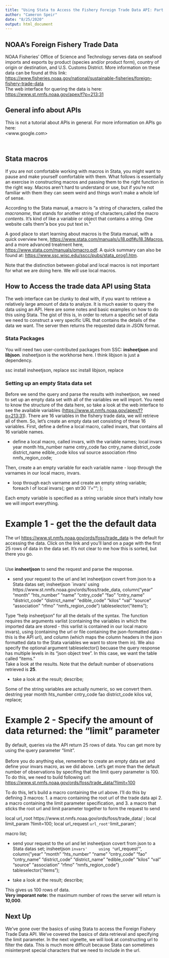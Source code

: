 ```yaml
---
title: "Using Stata to Access the Fishery Foreign Trade Data API: Part 1, the Easy Stuff"
author: "Cameron Speir"
date: "8/25/2020"
output: html_document
---
```


## NOAA's Foreign Fishery Trade Data
NOAA Fisheries' Office of Science and Technology serves data on seafood imports and exports by product (species and/or product form), country of origin or destination, and U.S. Customs District.  More information on these data can be found at this link:
<br>
<https://www.fisheries.noaa.gov/national/sustainable-fisheries/foreign-fishery-trade-data>
<br>
The web interface for quering the data is here:
<br>
<https://www.st.nmfs.noaa.gov/apex/f?p=213:31>
<br>

## General info about APIs
This is not a tutorial about APIs in general.  For more information on APIs go here:<br>
<www.google.com> 

<br>

## Stata macros
If you are not comfortable working with macros in Stata, you might want to pause and make yourself comfortable with them.  What follows is essentially an exercise in constructing macros and passing them to the right function in the right way.  Macros aren't hard to understand or use, but if you're not familiar with them they can seem weird and things won't make a whole lof of sense.
<br>

According to the Stata manual, a macro is "a string of characters, called the *macroname*, that stands for another string of characters,called the macro *contents*.  It's kind of like a variable or object that contains a string.  One website calls them "a box you put text in." 
<br>

A good place to start learning about macros is the Stata manual, with a quick overview here, <https://www.stata.com/manuals/u18.pdf#u18.3Macros>, and a more advanced treatment here, <https://www.stata.com/manuals/pmacro.pdf>.  A quick summary can also be found at: <https://www.ssc.wisc.edu/sscc/pubs/stata_prog1.htm>.
<br>

Note that the distinction between global and local macros is not important for what we are doing here.  We will use local macros.
<br>

## How to Access the trade data API using Stata
The web interface can be clunky to deal with, if you want to retrieve a relatively large amount of data to analyze.  It is much easier to query the data using an API.   Here are some notes and basic examples on how to do this using Stata.  The gist of this is, in order to return a specific set of data we need to construct a very specific URL that contains the details of the data we want.  The server then returns the requested data in JSON format.
<br>

### Stata Packages
You will need two user-contributed packages from SSC: **insheetjson** and **libjson**.  insheetjson is the workhorse here.  I think libjson is just a dependency.  

ssc install insheetjson, replace
ssc install libjson, replace


### Setting up an empty Stata data set
Before we send the query and parse the results with insheetjson, we need to set up an empty data set with all of the variables we will import.  You need to know the structure of the data here, so take a look at the web interface to see the available variables (<https://www.st.nmfs.noaa.gov/apex/f?p=213:31>).  There are 16 variables in the fishery trade data, we will retrieve all of them.  So, let's create an empty data set consisting of these 16 variables.  First, define a define a local macro, called invars, that contains all 16  variable names.


* define a local macro, called invars, with the variable names;
local invars year month hts_number name cntry_code fao cntry_name district_code 
			 district_name edible_code kilos val source association rfmo 
			 nmfs_region_code;

Then, create a an empty variable for each variable name - loop through the varnames in our local macro, invars.

* loop through each varname and create an empty string variable; 			 
foreach l of local  invars{;
	gen str30 `l'="";
};

Each empty variable is specified as a string variable since that's initally how we will import everything.


# Example 1 - get the the default data
The url <https://www.st.nmfs.noaa.gov/ords/foss/trade_data> is the default for accessing the data.  Click on the link and you'll land on a page with the first 25 rows of data in the data set.  It's not clear to me how this is sorted, but there you go.  
<br>

Use **insheetjson** to send the request and parse the response. 

* send your request to the url and let insheetjson covert from json to a Stata datas set;
insheetjson `invars'
	using https://www.st.nmfs.noaa.gov/ords/foss/trade_data,
	column("year" "month" "hts_number" "name" "cntry_code" "fao" "cntry_name" 
			"district_code" "district_name" "edible_code" "kilos" "val" 
			"source" "association" "rfmo" "nmfs_region_code") tableselector("items");

Type "help insheetjson" for all the details of the syntax.  The function requires the arguments varlist (containing the variables in which the imported data are stored - this varlist is contained in our local macro invars), using (containing the url or file containing the json-formatted data - this is the API url), and column (which maps the column headers in the json formatted data to the Stata variables we want to store them in).  We also specify the optional argument tableselector() becuase the query response has multiple levels in its "json object tree".  In this case, we want the table called "items."
<br>
Take a look at the results.  Note that the default number of observations retrieved is **25**.

* take a look at the result;
describe;

Some of the string variables are actually numeric, so we convert them.
destring year month hts_number cntry_code fao district_code kilos val, replace;

# Example 2 - Specify the amount of data returned: the "limit" parameter
By default, queries via the API return 25 rows of data.  You can get more by using the query parameter "limit".  
<br>
Before you do anything else, remember to create an empty data set and define your invars macro, as we did above.
Let's get more than the default number of observations by specifing that the limit query parameter is 100. To do this, we need to build following url: <br>
<https://www.st.nmfs.noaa.gov/ords/foss/trade_data/?limit=100>

To do this, let's build a macro containing the url above.  I'll do this by defining 3 macros:
1. a macro containing the root url of the trade data api
2. a macro containing the limit parameter specification, and 
3. a macro that sticks the root url and limit parameter together to form the request to send



local url_root https://www.st.nmfs.noaa.gov/ords/foss/trade_data/ ;
local limit_param ?limit=100;
local url_request `url_root'`limit_param';

macro list;

* send your request to the url and let insheetjson covert from json to a Stata datas set;
insheetjson `invars'
	using "`url_request'",
	column("year" "month" "hts_number" "name" "cntry_code" "fao" "cntry_name" 
			"district_code" "district_name" "edible_code" "kilos" "val" 
			"source" "association" "rfmo" "nmfs_region_code") tableselector("items");

* take a look at the result;
describe;


This gives us 100 rows of data.
<br>
**Very imporant note:** the maximum number of rows the server will return is **10,000**.
<br>

## Next Up
We've gone over the basics of using Stata to access the Foreign Fishery Trade Data API. We've covered the basics of data retrieval and specifying the limit parameter.  In the next vignette, we will look at constructing url to filter the data.  This is much more difficult because Stata can sometimes misinterpret special characters that we need to include in the url.  
